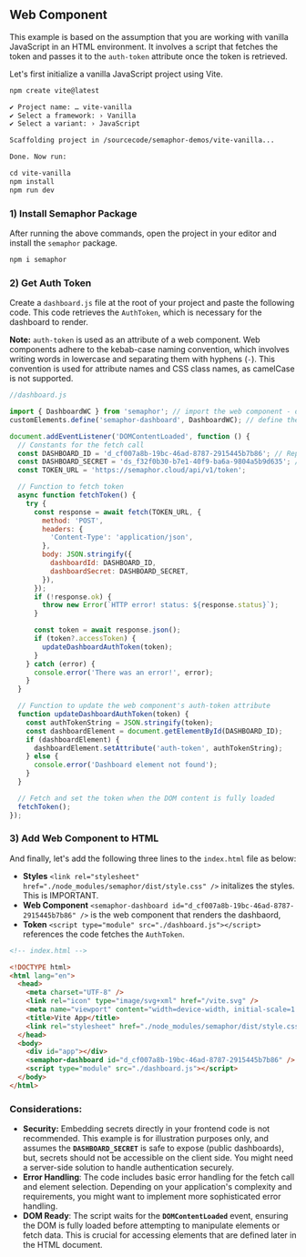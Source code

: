 ## **Web Component**

This example is based on the assumption that you are working with vanilla JavaScript in an HTML environment. It involves a script that fetches the token and passes it to the `auth-token` attribute once the token is retrieved.

Let's first initialize a vanilla JavaScript project using Vite.

```markdown
npm create vite@latest

✔ Project name: … vite-vanilla
✔ Select a framework: › Vanilla
✔ Select a variant: › JavaScript

Scaffolding project in /sourcecode/semaphor-demos/vite-vanilla...

Done. Now run:

cd vite-vanilla
npm install
npm run dev
```

### **1) Install Semaphor Package**

After running the above commands, open the project in your editor and install the `semaphor` package.

```markdown copy
npm i semaphor
```

### **2) Get Auth Token**

Create a `dashboard.js` file at the root of your project and paste the following code. This code retrieves the `AuthToken`, which is necessary for the dashboard to render.

**Note:** `auth-token` is used as an attribute of a web component. Web components adhere to the kebab-case naming convention, which involves writing words in lowercase and separating them with hyphens (`-`). This convention is used for attribute names and CSS class names, as camelCase is not supported.

```jsx copy
//dashboard.js

import { DashboardWC } from 'semaphor'; // import the web component - denoted by WC suffix.
customElements.define('semaphor-dashboard', DashboardWC); // define the web component.

document.addEventListener('DOMContentLoaded', function () {
  // Constants for the fetch call
  const DASHBOARD_ID = 'd_cf007a8b-19bc-46ad-8787-2915445b7b86'; // Replace with your actual dashboard ID
  const DASHBOARD_SECRET = 'ds_f32f0b30-b7e1-40f9-ba6a-9804a5b9d635'; // Replace with your actual dashboard secret
  const TOKEN_URL = 'https://semaphor.cloud/api/v1/token';

  // Function to fetch token
  async function fetchToken() {
    try {
      const response = await fetch(TOKEN_URL, {
        method: 'POST',
        headers: {
          'Content-Type': 'application/json',
        },
        body: JSON.stringify({
          dashboardId: DASHBOARD_ID,
          dashboardSecret: DASHBOARD_SECRET,
        }),
      });
      if (!response.ok) {
        throw new Error(`HTTP error! status: ${response.status}`);
      }

      const token = await response.json();
      if (token?.accessToken) {
        updateDashboardAuthToken(token);
      }
    } catch (error) {
      console.error('There was an error!', error);
    }
  }

  // Function to update the web component's auth-token attribute
  function updateDashboardAuthToken(token) {
    const authTokenString = JSON.stringify(token);
    const dashboardElement = document.getElementById(DASHBOARD_ID);
    if (dashboardElement) {
      dashboardElement.setAttribute('auth-token', authTokenString);
    } else {
      console.error('Dashboard element not found');
    }
  }

  // Fetch and set the token when the DOM content is fully loaded
  fetchToken();
});
```

### **3) Add Web Component to HTML**

And finally, let's add the following three lines to the `index.html` file as below:

- **Styles** `<link rel="stylesheet" href="./node_modules/semaphor/dist/style.css" />` initalizes the styles. This is IMPORTANT.
- **Web Component** `<semaphor-dashboard id="d_cf007a8b-19bc-46ad-8787-2915445b7b86" />` is the web component that renders the dashbaord,
- **Token** `<script type="module" src="./dashboard.js"></script>` references the code fetches the `AuthToken`.

```html copy
<!-- index.html -->

<!DOCTYPE html>
<html lang="en">
  <head>
    <meta charset="UTF-8" />
    <link rel="icon" type="image/svg+xml" href="/vite.svg" />
    <meta name="viewport" content="width=device-width, initial-scale=1.0" />
    <title>Vite App</title>
    <link rel="stylesheet" href="./node_modules/semaphor/dist/style.css" />
  </head>
  <body>
    <div id="app"></div>
    <semaphor-dashboard id="d_cf007a8b-19bc-46ad-8787-2915445b7b86" />
    <script type="module" src="./dashboard.js"></script>
  </body>
</html>
```

### **Considerations:**

- **Security:** Embedding secrets directly in your frontend code is not recommended. This example is for illustration purposes only, and assumes the **`DASHBOARD_SECRET`** is safe to expose (public dashboards), but, secrets should not be accessible on the client side. You might need a server-side solution to handle authentication securely.
- **Error Handling**: The code includes basic error handling for the fetch call and element selection. Depending on your application's complexity and requirements, you might want to implement more sophisticated error handling.
- **DOM Ready**: The script waits for the **`DOMContentLoaded`** event, ensuring the DOM is fully loaded before attempting to manipulate elements or fetch data. This is crucial for accessing elements that are defined later in the HTML document.
